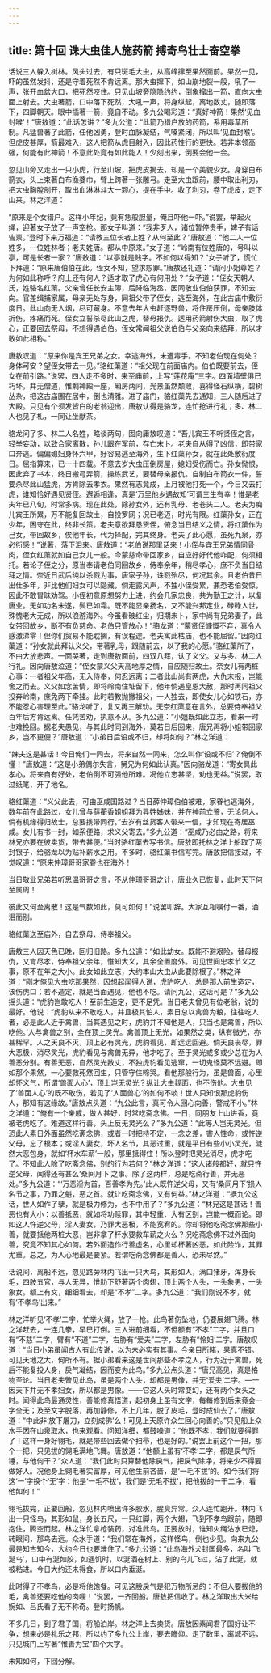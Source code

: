 ```yaml
---
---
---
```

title: 第十回 诛大虫佳人施药箭 搏奇鸟壮士奋空拳
---



话说三人躲入树林。风头过去，有只斑毛大虫，从高峰撺至果然面前。果然一见，吓的虽然发抖，还是守着死然不肯远离。那大虫撺下，如山崩地裂一般，吼了一声，张开血盆大口，把死然咬住。只见山坡旁隐隐约约，倒象撺出一箭，直向大虫面上射去。大虫著箭，口中落下死然，大吼一声，将身纵起，离地数丈，随即落下，四脚朝天。眼中插著一箭，竟自不动。多九公喝彩道：“真好神箭！果然‘见血封喉’！”唐敖道：“此话怎讲？”多九公道：“此箭乃猎户放的药箭，系用毒草所制。凡猛兽著了此箭，任他凶勇，登时血脉凝结，气嗓紧闭，所以叫‘见血封喉’。但虎皮甚厚，箭最难入，这人把箭从虎目射入，因此药性行的更快。若非本领高强，何能有此神箭！不意此处竟有如此能人！少刻出来，倒要会他一会。

忽见山旁又走出一只小虎，行至山坡，把虎皮揭去，却是一个美貌少女。身穿白布箭衣，头上束著白布渔婆巾，臂上跨著一张雕弓。走至大虫跟前，腰中取出利刃，把大虫胸膛剖开，取出血淋淋斗大一颗心，提在手中。收了利刃，卷了虎皮，走下山来。林之洋道：

“原来是个女猎户。这样小年纪，竟有恁般胆量，俺且吓他一吓。”说罢，举起火绳，迎著女子放了一声空枪。那女子叫道：“我非歹人，诸位暂停贵手，婢子有话告禀。”登时下来万福道：“请教三位长者上姓？从何至此？”唐敖道：“他二人一位姓多，—位姓林者；老夫姓唐。都从中原来。”女子道：“岭南有位姓唐的，号叫以亭，可是长者一家？”唐敖道：“以亭就是贱字。不如何以得知？”女子听了，慌忙下拜道：“原来唐伯伯在此。侄女不知，望求恕罪。”唐敖还礼道：“请问小姐尊姓？为何如此称呼？府上还有何人？适才取了虎心有何用处？”女子道：“侄女天朝人氏，姓骆名红蕖。父亲曾任长安主簿，后降临海丞，因同敬业伯伯获罪，不知去向。官差缉捕家属，母亲无处存身，同祖父带了侄女，逃至海外，在此古庙中敷衍度日。此山向无人烟，尽可藏身。不意去年大虫赶逐野兽，将住房压倒，母亲肢体折伤，疼痛而死。侄女立誓杀尽此山之虎，替母报仇。适用药箭射伤大虫，取了虎心，正要回去祭母，不想得遇伯伯。侄女常闻祖父说伯伯与父亲向来结拜，所以才敢如此相称。”

唐敖叹道：“原来你是宾王兄弟之女。幸逃海外，未遭毒手。不知老伯现在何处？身体可安？望侄女带去一见。”骆红蕖道：“祖父现在前面庙内。伯伯既要前去，侄女在前引路。”说罢，四人走不多时，来至庙前，上写“莲花庵”三字。四面墙壁俱已朽坏，并无僧道，惟剩神殿一座，厢房两间，光景虽然颓败，喜得怪石纵横，碧树丛杂，把这古庙围在居中，倒也清雅。进了庙门，骆红蕖先去通知，三人随后进了大殿。只见有个须发皆白的老翁迎出，唐敖认得是骆龙，连忙抢进行礼；多、林二人也见了札，一同让坐献茶。

骆龙问了多、林二人名姓，略谈两句，固向庸敖叹道：“吾儿宾王不听贤侄之言，轻举妄动，以致合家离散，孙儿跟在军前，存亡末卜。老夫自从得了凶信，即带家口奔逃。偏偏媳妇身怀六甲，好容易逃至海外，生下红蕖孙女，就在此处敷衍度日。屈指算来，已一十四载。不意去岁大虫压倒房屋，媳妇受伤而亡。孙女恸恨，因此弃了书本，终日搬弓弄箭，操练武艺，要替母亲报仇。自制白布箭衣一件，誓要杀尽此山猛虎，方肯除去孝衣。果然有志竟成，上月被他打死一个，今日又去打虎，谁知恰好遇见贤侄。邂逅相逢，真是‘万里他乡遇故知’可谓三生有幸！惟是老夫年已八旬，时常多病。现在此处，除孙女外，还有乳母、老苍头二人。老夫为痴儿宾王所累，万不能复回故土，自投罗网；况已老迈，时光有限。红蕖孙女，正在少年，困守在此，终非长策。老夫意欲拜恳贤侄，俯念当日结义之情，将红蕖作为己女，带回故乡，俟他年长，代为择配，完其终身。老夫了此心愿，虽死九泉，亦必衔感！”说著，落下泪来。唐敖道：“老伯说那里话来！小侄与宾王兄弟情同骨肉，侄女红蕖就如自己女儿一般。今蒙慈命带回家乡，自应好好代他咋配，何须相托。若论子侄之分，原当奉请老伯同回故乡，侍奉余年，稍尽孝心，庶不负当日结拜之情。奈近日武后纯以杀戮为事，唐家子孙，诛戮殆尽，何况其余。且老伯昔日出仕多年，非比他们妇女可以隐藏，倘走露风声，不独小侄受累，兼恐老伯受惊，因此不敢冒昧劝驾。小侄初意原想努力上进，约会几家忠良，共为勤王之计，以复唐业。无如功名未遂，鬓已如霜。既不能显亲扬名，又不能兴邦定业，碌碌人世，殊愧老大无成，所以浪游海外。今虽看破红尘，归期未卜，家中尚有兄弟妻子，此女带回故乡，断不有负慈命。老伯只管放心！”骆龙道：“蒙贤侄慷慨不弃，真令人感激涕零！但你们贸易不能耽搁，有误程途。老夫寓此枯庙，也不能屈留。”因向红蕖道：“孙女就此拜认义父，带著乳母，跟随前去，以了我的心愿。”骆红蕖所了，不由大放悲声。一面哭著，走到唐敖面前，四双八拜，认了义父。又与多、林二人行礼。因向唐敖泣道：“侄女蒙义父天高地厚之情，自应随归故土。奈女儿有两桩心事：一者祖父年高，无入侍奉，何忍远离；二者此山尚有两虎，大仇末报，岂能舍之而去。义父如念苦情，即将岭南住址留下，他年倘遇皇恩大赦，那时再同祖父投奔岭南，庶免两下牵挂。此时若教抛撇祖父，一人独去，即使女儿心如铁石，亦不能忍心害理至此。”骆龙听了，复又再三解劝。无奈红蕖意在言外，总要侍奉祖父百年后方肯远离。任凭苦劝，执意不从。多九公道：“小姐既如此立志，看来一时也难挽回。据老夫愚见，与其此时同到海外，莫若日后回来，唐兄再将小姐带回家乡，岂不更便？”唐敖道：“小弟日后设或不归，却将如何？”林之洋道：

“妹夫这是甚话！今日俺们一同去，将来自然一同来，怎么叫作‘设或不归’？俺倒不懂！”唐敖道：“这是小弟偶尔失言，舅兄为何如此认真。”因向骆龙道：“寄女具此孝心，将来自有好处，老伯倒不可强他所难。况他立志甚坚，劝也无益。”说罢，取过纸笔，开了地名。

骆红蕖道：“义父此去，可由巫咸国路过？当日薛仲璋伯伯被难，家眷也逃海外。数年前在此路过，女儿曾与薛蘅香姐姐拜为异姓姊妹，并在神前立誓，无论何人，倘有机缘得归故士，总要携带同行。”去岁有丝货客人带来一信，才知现在寄居巫咸。女儿有书一封，如系便路，求义父寄去。”多九公道：“巫咸乃必由之路，将来林兄亦要在彼卖货，带去甚便。”当时骆红蕖去写书信。唐敖即托林之洋上船取了两封银子，给骆龙以为贴补薪水之用。不多时，骆红蕖书信写完。唐敖把信接过，不觉叹道：“原来仲璋哥哥家眷也在海外！

当日敬业兄弟若听思温哥哥之言，不从仲璋哥哥之计，唐业久已恢复，此时天下何至属周！

彼此又何至离散！这是气数如此，莫可如何！”说罢叩辞。大家互相嘱付一番，洒泪而别。

骆红蕖送至庙外，自去祭母、侍奉祖父。

唐敖三人因天色已晚，回归旧路。多九公道：“如此幼女。既能不避艰险，替母报仇，又肯尽孝，侍奉祖父余年，惟知大义，其余全置度外。可见世间忠孝节义之事，原不在年之大小。此女如此立志，大约本山大虫从此要除根了。”林之洋道：“刚才俺见大虫吃那果然，因想起闻得人说，虎豹吃人，总是那人前生造定，该伤虎口；若不造定，就是当面遇见，他也不吃。请问九公，这话可是？”多九公摇头道：“虎豹岂敢吃人！至前生造定，更不足凭。当日老夫曾见有位老翁，说的最好。他说：“虎豹从来不敢吃人，并且极其怕人，素日总以禽兽为粮，往往吃人者，必是此人近于禽兽，当其遇见之时，虎豹并不知他是人，只当也是禽兽，所以吃他。’人与禽兽之别，全在顶上灵光。禽兽顶上无光，如果然之类，纵有微光，亦甚稀罕。人之天良不灭，顶上必有灵光，虎豹看见，即远远回避。倘天良丧尽，罪大恶极，消尽灵光，虎豹看见与禽兽无异，他才吃了。至于灵光或多或少总在为人善恶分别。有善无恶，自然灵光数丈，不独虎豹看见逃窜，一切鬼怪莫不远避。即如那个果然，一心要救死然回生，只管守住啼哭。看他那般行为，虽是兽面，心里却怀义气，所谓‘兽面人心’，顶上岂无灵光？纵让大虫觌面，也不伤他。大虫见了‘兽面人心’的既不敢伤，若见了‘人面兽心’的如何不啖！世人只知恨那虎豹伤人，那知有这缘故。”唐敖点头道：“九公此言，真可令人回心向善，警戒不小。”林之洋道：“俺有一个亲戚，做人甚好，时常吃斋念佛。一日，同朋友上山进香，竟被老虎吃了。难道这样行善，头上反无灵光么？”多九公道：“此等人岂无灵光。但恐此人素日外面虽然吃斋念佛，或者一时把持不定，一念之差，害人性命，或忤逆父毋，忘了根本；或淫人妻女，坏人名节，其恶过重，就是平日有些小小灵光，陡然大恶包身，就如‘杯水车薪’一般，那里抵得住！所以登时把灵光消尽，虎才吃了。不知此人除了吃斋念佛，别的行为若何？”林之洋道：”这人诸般都好，就只忤逆父母，闻得还有甚么‘桑间月下’之事。除了这两样，总是吃斋行善，并无恶处。”多九公道：“‘万恶淫为首，百善孝为先。’此人既忤逆父母，又有‘桑间月下’损人名节之事，乃罪之魁，恶之首。就让吃斋念佛，又有何益。”林之洋道：“据九公这话，世人如作了孽，就是极力修为，也不中用了？”多九公道：“林兄这是甚话！善恶也有大小：以善抵恶，就如将功赎罪，其中轻重．大有区别，岂能一概而论。即如这人忤逆父母，淫人妻女，乃罪大恶极，不能宽宥的。你却将他吃斋念佛那些小善，就要抵他两桩大恶，岂非拿了杯水要救车薪之火么？况吃斋念佛不过外面向善，究竟不知其心如何。若外面造作行善虚名，心里却杯著凶恶，如此险诈，其罪尤重。总之，为人心地最是要紧。若谓吃斋念佛都是善人，恐未尽然。”

话说间，离船不远，忽见路旁林内飞出一只大鸟，其形如人，满口猪牙，浑身长毛，四肢五官，与人无异，惟肋下舒著两个肉翅，顶上两个人头，一头象男，一头象女。额上有文，细细看去，却是“不孝”二字。多九公道：“我们刚说不孝，就有‘不孝鸟’出来。”

林之洋听见‘不孝’二字，忙举火绳，放了一枪。此鸟著伤坠地，仍要展翅飞腾。林之洋赶去，一连几拳，早巳打倒。三人进前细看，不但额有“不孝”二字，并且口有“不慈”二字，臂有“不道”二字，右胁有“爱夫”二字，左胁有“怜妇’二字。唐敖叹道：“当日小弟虽闻古人有此传说，以为未必实有其事。今亲目所睹，果真不错。可见天地之大，何所不有。据小弟看来这是世间那些不孝之人，行为近于禽兽，死后不能复投人身，戾气凝结，因而变为此鸟。”多九公点头道：“唐兄高见，真是格物至论。当日老夫瞥见此鸟，虽是两个人头，却都是男像，并无‘爱夫’二字。—一因天下并无不孝妇女，所以都是男像。——它这人头时常变幻，还有两个女头之时。闻得此鸟最通灵性，善能修真悟道，起初身上虽有文字，每每修到后来竟会一字全无；及至文字脱落，再加静修，不上几年，脱了皮毛，登时成仙去了。”唐敖道：“中此非‘放下屠刀，立刻成佛’么！可见上天原许众生回心向善的。”只见船上众水手因在山泉取水，也来观看。问知洋细，都鼓噪道：“他既不孝，我们就要得罪了！这样一身好翎毛，就是带些回去做个扫帚，也是好的。”说罢上前这个一把，那个一把，只见拔的翎毛满地飞舞。唐敖道：“他额上虽有‘不孝’二字，都是戾气所锤，与他何干？”众人道：“我们此时只算替他除戾气，把戾气除净，将来少不得要做好人。况他身上翎毛著实富厚，可见他生前吝啬，是‘一毛不拔’的。如今我们将这‘一’字换个‘无’字：他是‘一毛不拔’，我们是‘无毛不拔’，把他拔的一干二净，看他如何！”

翎毛拔完，正要回船，忽见林内喷出许多胶水，腥臭异常。众人连忙跑开。林内飞出一只怪鸟，其形如鼠，身长五尺，一只红脚，两个大翅，飞到不孝鸟跟前，随即抱住，腾空而起。林之洋忙拿枪装药，对准此鸟。正要放时，谁知火绳沾水已熄，转眼间，那鸟去远。众水手道：“我们常在海外，这样怪鸟，倒也少见。向来九公最是知古知今，大约今日也要难住了。”多九公道：“此鸟海外犬封国最多，名叫‘飞涎鸟’，口中有涎如胶，如遇饥时，以涎洒在树上、别的鸟儿飞过，沾了此涎，就被粘进。今日大约还未得食，所以口内垂涎。

此时得了不孝鸟，必是将他饱餐。可见这股戾气是犯万物所忌的：不但人要拔他的毛，禽兽还要吃他的肉哩！”说罢，一齐回船。唐敖把信收了。林之洋取出大米给婉如、吕氏看了无不称奇。登时扬帆。

不多几日，到了君子国，将船泊岸。林之洋上去卖货。唐敖因素闻君子国好让不争，想来必是礼乐之邦，所以约了多九公上岸，要去瞻仰。走了数里，离城不远，只见城门上写著“惟善为宝”四个大字。

未知如何，下回分解。